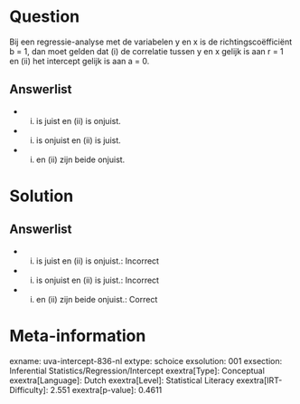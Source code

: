 Question
========

Bij een regressie-analyse met de variabelen y en x is de
richtingscoëfficiënt b = 1, dan moet gelden dat (i) de correlatie tussen
y en x gelijk is aan r = 1 en (ii) het intercept gelijk is aan a = 0.

Answerlist
----------

* (i) is juist en (ii) is onjuist.
* (i) is onjuist en (ii) is juist.
* (i) en (ii) zijn beide onjuist.

Solution
========

Answerlist
----------

* (i) is juist en (ii) is onjuist.: Incorrect
* (i) is onjuist en (ii) is juist.: Incorrect
* (i) en (ii) zijn beide onjuist.: Correct

Meta-information
================
exname: uva-intercept-836-nl
extype: schoice
exsolution: 001
exsection: Inferential Statistics/Regression/Intercept
exextra[Type]: Conceptual
exextra[Language]: Dutch
exextra[Level]: Statistical Literacy
exextra[IRT-Difficulty]: 2.551
exextra[p-value]: 0.4611
